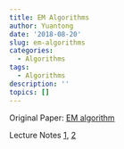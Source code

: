 ```yaml
---
title: EM Algorithms
author: Yuantong
date: '2018-08-20'
slug: em-algorithms
categories:
  - Algorithms
tags:
  - Algorithms
description: ''
topics: []
---
```



Original Paper: [EM algorithm](https://www.jstor.org/stable/pdf/2984875.pdf)

Lecture Notes [1](https://www.stat.cmu.edu/~cshalizi/350/lectures/29/lecture-29.pdf), [2](https://www.stat.cmu.edu/~cshalizi/uADA/12/lectures/ch20.pdf)